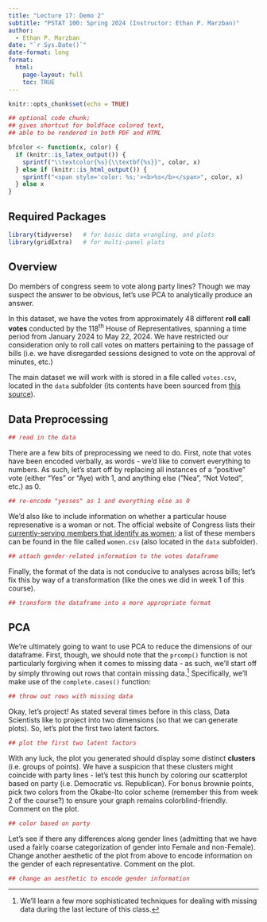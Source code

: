 ```yaml
---
title: "Lecture 17: Demo 2"
subtitle: "PSTAT 100: Spring 2024 (Instructor: Ethan P. Marzban)"
author:
  - Ethan P. Marzban
date: "`r Sys.Date()`"
date-format: long
format:
  html:
    page-layout: full
    toc: TRUE
---
```


```r
knitr::opts_chunk$set(echo = TRUE)
```

```r
## optional code chunk;
## gives shortcut for boldface colored text,
## able to be rendered in both PDF and HTML

bfcolor <- function(x, color) {
  if (knitr::is_latex_output()) {
    sprintf("\\textcolor{%s}{\\textbf{%s}}", color, x)
  } else if (knitr::is_html_output()) {
    sprintf("<span style='color: %s;'><b>%s</b></span>", color, x)
  } else x
}
```

## Required Packages
```r
library(tidyverse)   # for basic data wrangling, and plots
library(gridExtra)   # for multi-panel plots
```

## Overview

Do members of congress seem to vote along party lines? Though we may suspect the answer to be obvious, let's use PCA to analytically produce an answer. \

In this dataset, we have the votes from approximately 48 different **roll call votes** conducted by the 118^th^ House of Representatives, spanning a time period from January 2024 to May 22, 2024. We have restricted our consideration only to roll call votes on matters pertaining to the passage of bills (i.e. we have disregarded sessions designed to vote on the approval of minutes, etc.) \

The main dataset we will work with is stored in a file called `votes.csv`, located in the `data` subfolder (its contents have been sourced from [this source](https://clerk.house.gov/Votes)).

## Data Preprocessing

```r
## read in the data
```

There are a few bits of preprocessing we need to do. First, note that votes have been encoded verbally, as words - we'd like to convert everything to numbers. As such, let's start off by replacing all instances of a "positive" vote (either "Yes" or "Aye) with 1, and anything else ("Nea", "Not Voted", etc.) as 0. 

```r
## re-encode "yesses" as 1 and everything else as 0
```

We'd also like to include information on whether a particular house represenative is a woman or not. The official website of Congress lists their [currently-serving members that identify as women](https://clerk.house.gov/Members#Demographics); a list of these members can be found in the file called `women.csv` (also located in the `data` subfolder).

```r
## attach gender-related information to the votes dataframe
```

Finally, the format of the data is not conducive to analyses across bills; let's fix this by way of a transformation (like the ones we did in week 1 of this course).

```r
## transform the dataframe into a more appropriate format
```

## PCA

We're ultimately going to want to use PCA to reduce the dimensions of our dataframe. First, though, we should note that the `prcomp()` function is not particularly forgiving when it comes to missing data - as such, we'll start off by simply throwing out rows that contain missing data.^[We'll learn a few more sophisticated techniques for dealing with missing data during the last lecture of this class.] Specifically, we'll make use of the `complete.cases()` function:

```r
## throw out rows with missing data
```

Okay, let's project! As stated several times before in this class, Data Scientists like to project into two dimensions (so that we can generate plots). So, let's plot the first two latent factors.

```r
## plot the first two latent factors
```

With any luck, the plot you generated should display some distinct **clusters** (i.e. groups of points). We have a suspicion that these clusters might coincide with party lines - let's test this hunch by coloring our scatterplot based on party (i.e. Democratic vs. Republican). For bonus brownie points, pick two colors from the Okabe-Ito color scheme (remember this from week 2 of the course?) to ensure your graph remains colorblind-friendly. Comment on the plot.

```r
## color based on party
```

Let's see if there any differences along gender lines (admitting that we have used a fairly coarse categorization of gender into Female and non-Female). Change another aesthetic of the plot from above to encode information on the gender of each representative. Comment on the plot.

```r
## change an aesthetic to encode gender information
```